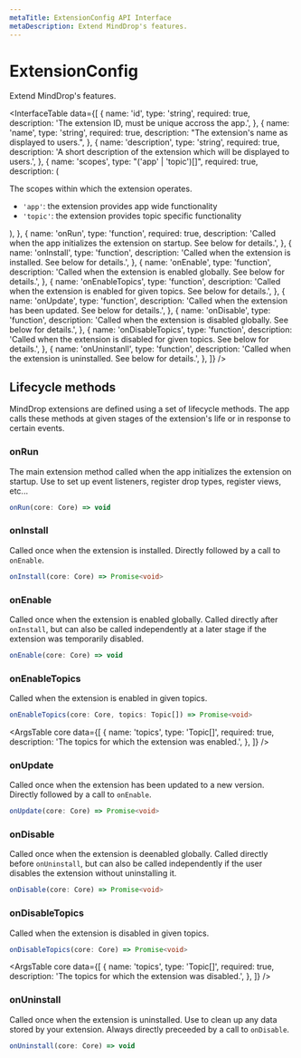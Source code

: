 ```yaml
---
metaTitle: ExtensionConfig API Interface
metaDescription: Extend MindDrop's features.
---
```


# ExtensionConfig

<Description>Extend MindDrop's features.</Description>

<InterfaceTable
  data={[
    {
      name: 'id',
      type: 'string',
      required: true,
      description:
        'The extension ID, must be unique accross the app.',
    },
    {
      name: 'name',
      type: 'string',
      required: true,
      description: "The extension's name as displayed to users.",
    },
    {
      name: 'description',
      type: 'string',
      required: true,
      description:
        'A short description of the extension which will be displayed to users.',
    },
    {
      name: 'scopes',
      type: "('app' | 'topic')[]",
      required: true,
      description: (
        <div>
          The scopes within which the extension operates.
          <ul>
            <li>
              <Code>'app'</Code>: the extension provides app wide
              functionality
            </li>
            <li>
              <Code>'topic'</Code>: the extension provides topic
              specific functionality
            </li>
          </ul>
        </div>
      ),
    },
    {
      name: 'onRun',
      type: 'function',
      required: true,
      description:
        'Called when the app initializes the extension on startup. See below for details.',
    },
    {
      name: 'onInstall',
      type: 'function',
      description:
        'Called when the extension is installed. See below for details.',
    },
    {
      name: 'onEnable',
      type: 'function',
      description:
        'Called when the extension is enabled globally. See below for details.',
    },
    {
      name: 'onEnableTopics',
      type: 'function',
      description:
        'Called when the extension is enabled for given topics. See below for details.',
    },
    {
      name: 'onUpdate',
      type: 'function',
      description:
        'Called when the extension has been updated. See below for details.',
    },
    {
      name: 'onDisable',
      type: 'function',
      description:
        'Called when the extension is disabled globally. See below for details.',
    },
    {
      name: 'onDisableTopics',
      type: 'function',
      description:
        'Called when the extension is disabled for given topics. See below for details.',
    },
    {
      name: 'onUninstanll',
      type: 'function',
      description:
        'Called when the extension is uninstalled. See below for details.',
    },
  ]}
/>

## Lifecycle methods

MindDrop extensions are defined using a set of lifecycle methods. The app calls these methods at given stages of the extension's life or in response to certain events.

### onRun

The main extension method called when the app initializes the extension on startup. Use to set up event listeners, register drop types, register views, etc...

```ts
onRun(core: Core) => void
```

<ArgsTable core />

### onInstall

Called once when the extension is installed. Directly followed by a call to `onEnable`.

```ts
onInstall(core: Core) => Promise<void>
```

<ArgsTable core />

### onEnable

Called once when the extension is enabled globally. Called directly after `onInstall`, but can also be called independently at a later stage if the extension was temporarily disabled.

```ts
onEnable(core: Core) => void
```

<ArgsTable core />

### onEnableTopics

Called when the extension is enabled in given topics.

```ts
onEnableTopics(core: Core, topics: Topic[]) => Promise<void>
```

<ArgsTable
  core
  data={[
    {
      name: 'topics',
      type: 'Topic[]',
      required: true,
      description: 'The topics for which the extension was enabled.',
    },
  ]}
/>

### onUpdate

Called once when the extension has been updated to a new version. Directly followed by a call to `onEnable`.

```ts
onUpdate(core: Core) => Promise<void>
```

<ArgsTable core />

### onDisable

Called once when the extension is deenabled globally. Called directly before `onUninstall`, but can also be called independently if the user disables the extension without uninstalling it.

```ts
onDisable(core: Core) => Promise<void>
```

<ArgsTable core />

### onDisableTopics

Called when the extension is disabled in given topics.

```ts
onDisableTopics(core: Core) => Promise<void>
```

<ArgsTable
  core
  data={[
    {
      name: 'topics',
      type: 'Topic[]',
      required: true,
      description: 'The topics for which the extension was disabled.',
    },
  ]}
/>

### onUninstall

Called once when the extension is uninstalled. Use to clean up any data stored by your extension. Always directly preceeded by a call to `onDisable`.

```ts
onUninstall(core: Core) => void
```

<ArgsTable core />

